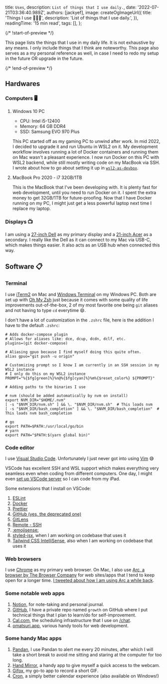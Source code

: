 
  title: `Uses`,
  description: `List of things that I use daily.`,
  date: '2022-07-21T03:36:40.989Z',
  authors: [jackyef],
  image: createOgImageUrl({
    title: 'Things I use 👨‍💻🧰',
    description: 'List of things that I use daily.',
  }),
  readingTime: '15 min read',
  tags: [],
};

{/* !start-of-preview */}

This page lists the things that I use in my daily life. It is not exhaustive by
any means. I only include things that I think are noteworthy. This page also
serves as a my personal reference as well, in case I need to redo my setup in
the future OR upgrade in the future.

{/* !end-of-preview */}

## Hardwares

### Computers 🖥️

1. Windows 10 PC

   - CPU: Intel i5-12400
   - Memory: 64 GB DDR4
   - SSD: Samsung EVO 970 Plus

   This PC started off as my gaming PC to unwind after work. In mid 2022, I
   decided to upgrade it and run Ubuntu in WSL2 on it. My development workflow
   involves running a lot of Docker containers and running them on Mac wasn't a
   pleasant experience. I now run Docker on this PC with WSL2 backend, while
   still mostly writing code on my MacBook via SSH. I wrote about how to go
   about setting it up in
   [`wsl2-as-devbox`](https://github.com/jackyef/wsl2-as-devbox).

2. MacBook Pro 2020 - i7 32GB/1TB

   This is the MacBook that I've been developing with. It is plenty fast for web
   development, until you need to run Docker on it. I spent the extra money to
   get 32GB/1TB for future-proofing. Now that I have Docker running on my PC, I
   might just get a less powerful laptop next time I replace my laptop.

### Displays 📺

I am using a
[27-inch Dell](https://www.dell.com/en-lt/work/shop/cty/pdp/spd/dell-u2721de-monitor)
as my primary display and a
[21-inch Acer](https://www.acer.com/ac/en/HK/content/model/UM.WE1CF.001) as a
secondary. I really like the Dell as it can connect to my Mac via USB-C, which
makes things easier. It also acts as an USB hub when connected this way.

## Software 📋

### Terminal

I use [iTerm2](https://iterm2.com/) on Mac and
[Windows Terminal](https://github.com/microsoft/terminal) on my Windows PC. Both
are set up with [Oh My Zsh](https://github.com/ohmyzsh/ohmyzsh) just because it
comes with some quality of life improvements out-of-the-box, 2 of my most
favorite one being `git` aliases and not having to type `cd` everytime 😄.

I don't have a lot of customization in the `.zshrc` file, here is the addition I
have to the default `.zshrc`:

```shell
# Adds docker-compose plugin
# Allows for aliases like: dce, dcup, dcdn, dclf, etc.
plugins=(git docker-compose)

# Aliasing gpuo because I find myself doing this quite often.
alias gpuo="git push -u origin"

# Customizing prompt so I know I am currently in an SSH session in my WSL2 instance
# I only do this on my WSL2 instance
PROMPT="%{$fg[green]%}%n@%{$fg[cyan]%}%m%{$reset_color%} ${PROMPT}"

# Adding paths to the binaries I use

# nvm (should be added automatically by nvm on install)
export NVM_DIR="$HOME/.nvm"
[ -s "$NVM_DIR/nvm.sh" ] && \. "$NVM_DIR/nvm.sh"  # This loads nvm
[ -s "$NVM_DIR/bash_completion" ] && \. "$NVM_DIR/bash_completion"  # This loads nvm bash_completion

# go
export PATH=$PATH:/usr/local/go/bin
# yarn
export PATH="$PATH:$(yarn global bin)"
```

### Code editor

I use [Visual Studio Code](https://code.visualstudio.com/). Unfortunately I just
never got into using [Vim](https://www.vim.org/) 😅

VSCode has excellent SSH and WSL support which makes everything very seamless
even when coding from different computers. One day, I might even
[set up VSCode server](https://www.youtube.com/watch?v=q2viJSYyKio) so I can
code from my iPad.

Some extensions that I install on VSCode:

1. [ESLint](https://marketplace.visualstudio.com/items?itemName=dbaeumer.vscode-eslint)
2. [Docker](https://marketplace.visualstudio.com/items?itemName=ms-azuretools.vscode-docker)
3. [Prettier](https://marketplace.visualstudio.com/items?itemName=esbenp.prettier-vscode)
4. [GitHub (yes, the deprecated one)](https://marketplace.visualstudio.com/items?itemName=KnisterPeter.vscode-github)
5. [GitLens](https://marketplace.visualstudio.com/items?itemName=eamodio.gitlens)
6. [Remote - SSH](https://marketplace.visualstudio.com/items?itemName=ms-vscode-remote.remote-ssh)
7. [:emojisense:](https://marketplace.visualstudio.com/items?itemName=bierner.emojisense)
8. [styled-jsx](https://marketplace.visualstudio.com/items?itemName=blanu.vscode-styled-jsx),
   when I am working on codebase that uses it
9. [Tailwind CSS IntelliSense](https://marketplace.visualstudio.com/items?itemName=bradlc.vscode-tailwindcss),
   also when I am working on codebase that uses it

### Web browsers

I use [Chrome](https://www.google.com/chrome/) as my primary web browser. On
Mac, I also use
[Arc, a browser by The Browser Company](https://thebrowser.company/) for web
sites/apps that I tend to keep open for a longer time.
[I tweeted about how I am using Arc a while back](https://twitter.com/jackyef__/status/1546745567455629314).

### Some notable web apps

1. [Notion](https://www.notion.so/), for note-taking and personal journal.
2. [GitHub](https://github.com), I have a private repo named `growth` on GitHub
   where I put technical things that I plan to learn/do for self-improvement.
3. [Cal.com](https://cal.com), the scheduling infrastructure that I use on
   [/chat](/chat).
4. [omatsuri.app](https://omatsuri.app/), various handy tools for web
   development.

### Some handy Mac apps

1. [Pandan](https://apps.apple.com/us/app/pandan/id1569600264?mt=12), I use
   Pandan to alert me every 20 minutes, after which I will take a short break to
   avoid me sitting and staring at the computer for too long.
2. [Hand Mirror](https://apps.apple.com/us/app/hand-mirror/id1502839586?mt=12),
   a handy app to give myself a quick access to the webcam.
3. [Gifox](https://gifox.io/), my go-to app to record a short GIF.
4. [Cron](https://cron.com/), a simply better calendar experience (also
   available on Windows!)
